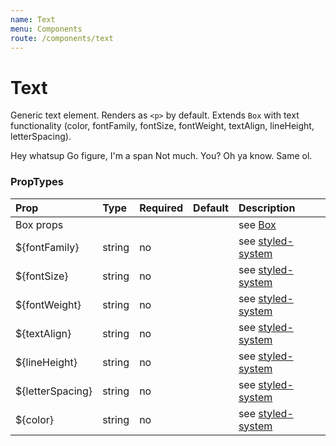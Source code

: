 ```yaml
---
name: Text
menu: Components
route: /components/text
---
```



# Text

Generic text element. Renders as `<p>` by default. Extends `Box` with text
functionality (color, fontFamily, fontSize, fontWeight, textAlign, lineHeight,
letterSpacing).

<Playground>
  <Text>Hey whatsup</Text>
  <Text tag="span">Go figure, I'm a span</Text>
  <Text pl={4} color="primary" fontWeight="bold">Not much. You?</Text>
  <Text textAlign="right" fontSize={5} letterSpacing=".6em">Oh ya know. Same ol.</Text>
</Playground>

### PropTypes

| Prop | Type | Required | Default | Description |
|:-----|:-----|:---------|:--------|:------------|
| Box props | | | | see [Box](/components/box) |
| ${fontFamily} | string | no | | see [styled-system](https://jxnblk.com/styled-system/) |
| ${fontSize} | string | no | | see [styled-system](https://jxnblk.com/styled-system/) |
| ${fontWeight} | string | no | | see [styled-system](https://jxnblk.com/styled-system/) |
| ${textAlign} | string | no | | see [styled-system](https://jxnblk.com/styled-system/) |
| ${lineHeight} | string | no | | see [styled-system](https://jxnblk.com/styled-system/) |
| ${letterSpacing} | string | no | | see [styled-system](https://jxnblk.com/styled-system/) |
| ${color} | string | no | | see [styled-system](https://jxnblk.com/styled-system/) |
